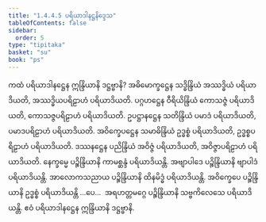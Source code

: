 ```yaml
---
title: "1.4.4.5 ပရိယာဒါနဋ္ဌနိဒ္ဒေသ"
tableOfContents: false
sidebar:
  order: 5
type: "tipitaka"
basket: "su"
book: "ps"
---
```



<DynamicBreadcrumb />

<Paragraph number="1084" book="ps">
ကထံ <Emphasis>ပရိယာဒါနဋ္ဌေန ဣန္ဒြိယာနိ ဒဋ္ဌဗ္ဗာနိ?</Emphasis> အဓိမောက္ခဋ္ဌေန သဒ္ဓိန္ဒြိယံ အဿဒ္ဓိယံ ပရိယာဒိယတိ, အဿဒ္ဓိယပရိဠာဟံ ပရိယာဒိယတိ. ပဂ္ဂဟဋ္ဌေန ဝီရိယိန္ဒြိယံ ကောသဇ္ဇံ ပရိယာဒိယတိ, ကောသဇ္ဇပရိဠာဟံ ပရိယာဒိယတိ. ဥပဋ္ဌာနဋ္ဌေန သတိန္ဒြိယံ ပမာဒံ ပရိယာဒိယတိ, ပမာဒပရိဠာဟံ ပရိယာဒိယတိ. အဝိက္ခေပဋ္ဌေန သမာဓိန္ဒြိယံ ဥဒ္ဓစ္စံ ပရိယာဒိယတိ, ဥဒ္ဓစ္စပရိဠာဟံ ပရိယာဒိယတိ. ဒဿနဋ္ဌေန ပညိန္ဒြိယံ အဝိဇ္ဇံ ပရိယာဒိယတိ, အဝိဇ္ဇာပရိဠာဟံ ပရိယာဒိယတိ. နေက္ခမ္မေ ပဉ္စိန္ဒြိယာနိ ကာမစ္ဆန္ဒံ ပရိယာဒိယန္တိ. အဗျာပါဒေ ပဉ္စိန္ဒြိယာနိ ဗျာပါဒံ ပရိယာဒိယန္တိ. အာလောကသညာယ ပဉ္စိန္ဒြိယာနိ ထိနမိဒ္ဓံ ပရိယာဒိယန္တိ. အဝိက္ခေပေ ပဉ္စိန္ဒြိယာနိ ဥဒ္ဓစ္စံ ပရိယာဒိယန္တိ …ပေ…  အရဟတ္တမဂ္ဂေ ပဉ္စိန္ဒြိယာနိ သဗ္ဗကိလေသေ ပရိယာဒိယန္တိ. ဧဝံ ပရိယာဒါနဋ္ဌေန ဣန္ဒြိယာနိ ဒဋ္ဌဗ္ဗာနိ.
</Paragraph>